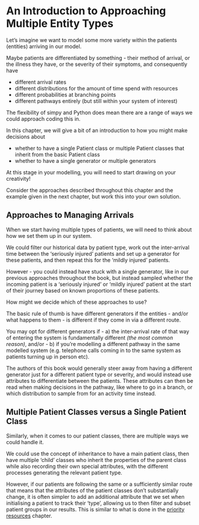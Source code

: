 # An Introduction to Approaching Multiple Entity Types

Let's imagine we want to model some more variety within the patients (entities) arriving in our model.

Maybe patients are differentiated by something - their method of arrival, or the illness they have, or the severity of their symptoms, and consequently have

- different arrival rates
- different distributions for the amount of time spend with resources
- different probabilities at branching points
- different pathways entirely (but still within your system of interest)

The flexibility of simpy and Python does mean there are a range of ways we could approach coding this in.

In this chapter, we will give a bit of an introduction to how you might make decisions about

- whether to have a single Patient class or multiple Patient classes that inherit from the basic Patient class
- whether to have a single generator or multiple generators

:::{.callout-note}
At this stage in your modelling, you will need to start drawing on your creativity!

Consider the approaches described throughout this chapter and the example given in the next chapter, but work this into your own solution.
:::

## Approaches to Managing Arrivals

When we start having multiple types of patients, we will need to think about how we set them up in our system.

We could filter our historical data by patient type, work out the inter-arrival time between the 'seriously injured' patients and set up a generator for these patients, and then repeat this for the 'mildly injured' patients.

However - you could instead have stuck with a single generator, like in our previous approaches throughout the book, but instead sampled whether the incoming patient is a 'seriously injured' or 'mildly injured' patient at the start of their journey based on known proportions of these patients.

How might we decide which of these approaches to use?

:::{.callout-tip}
The basic rule of thumb is have different generators if the entities - and/or what happens to them - is different if they come in via a different route.
:::

You may opt for different generators if
- a) the inter-arrival rate of that way of entering the system is fundamentally different *(the most common reason)*, and/or
- b) if you're modelling a different pathway in the same modelled system (e.g. telephone calls coming in to the same system as patients turning up in person etc).

The authors of this book would generally steer away from having a different generator just for a different patient type or severity, and would instead use attributes to differentiate between the patients. These attributes can then be read when making decisions in the pathway, like where to go in a branch, or which distribution to sample from for an activity time instead.

## Multiple Patient Classes versus a Single Patient Class

Similarly, when it comes to our patient classes, there are multiple ways we could handle it.

We could use the concept of inheritance to have a main patient class, then have multiple 'child' classes who inherit the properties of the parent class while also recording their own special attributes, with the different processes generating the relevant patient type.

However, if our patients are following the same or a sufficiently similar route that means that the attributes of the patient classes don't substantially change, it is often simpler to add an additional attribute that we set when initialising a patient to track their 'type', allowing us to then filter and subset patient groups in our results. This is similar to what is done in the [priority resources](priority_based_queueing.qmd) chapter.
